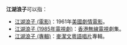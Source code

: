 '''江湖浪子'''可以指：
*[[江湖浪子_(電影)|江湖浪子 (電影)]]：1961年[[美國|美國]][[劇情電影|劇情電影]]。
*[[江湖浪子_(1985年電視劇)|江湖浪子 (1985年電視劇)]]：[[香港無線電視|香港無線電視]]劇集。
*[[江湖浪子_(專輯)|江湖浪子 (專輯)]]：[[麥潔文|麥潔文]][[粵語|粵語]][[唱片|唱片]]專輯。
{{disambig|cat=四字作品消歧义}}